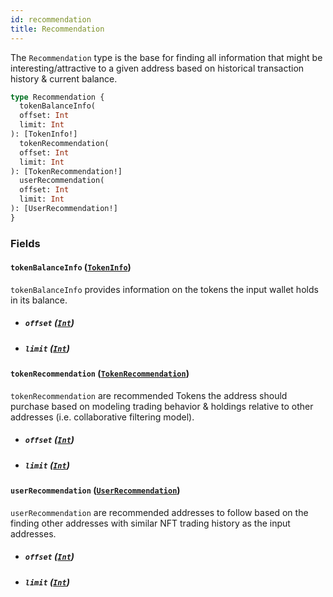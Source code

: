 ```yaml
---
id: recommendation
title: Recommendation
---
```



The `Recommendation` type is the base for finding all information that might be interesting/attractive to a given address based on historical transaction history & current balance.

```graphql
type Recommendation {
  tokenBalanceInfo(
  offset: Int
  limit: Int
): [TokenInfo!]
  tokenRecommendation(
  offset: Int
  limit: Int
): [TokenRecommendation!]
  userRecommendation(
  offset: Int
  limit: Int
): [UserRecommendation!]
}
```


### Fields

#### `tokenBalanceInfo` ([`TokenInfo`](/reference/objects/token-info))

`tokenBalanceInfo` provides information on the tokens the input wallet holds in its balance.
- ##### `offset` ([`Int`](/reference/scalars/int))




- ##### `limit` ([`Int`](/reference/scalars/int))




#### `tokenRecommendation` ([`TokenRecommendation`](/reference/objects/token-recommendation))

`tokenRecommendation` are recommended Tokens the address should purchase based on modeling trading behavior & holdings relative to other addresses (i.e. collaborative filtering model).
- ##### `offset` ([`Int`](/reference/scalars/int))




- ##### `limit` ([`Int`](/reference/scalars/int))




#### `userRecommendation` ([`UserRecommendation`](/reference/objects/user-recommendation))

`userRecommendation` are recommended addresses to follow based on the finding other addresses with similar NFT trading history as the input addresses.
- ##### `offset` ([`Int`](/reference/scalars/int))




- ##### `limit` ([`Int`](/reference/scalars/int))






